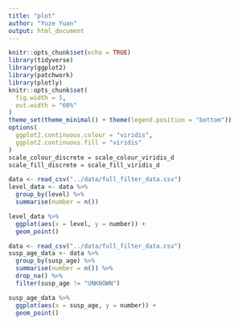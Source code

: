 ```yaml
---
title: "plot"
author: "Yuze Yuan"
output: html_document
---
```


```r
knitr::opts_chunk$set(echo = TRUE)
library(tidyverse)
library(ggplot2)
library(patchwork)
library(plotly)
knitr::opts_chunk$set(
  fig.width = 5,
  out.width = "60%"
)
theme_set(theme_minimal() + theme(legend.position = "bottom"))
options(
  ggplot2.continuous.colour = "viridis",
  ggplot2.continuous.fill = "viridis"
)
scale_colour_discrete = scale_colour_viridis_d
scale_fill_discrete = scale_fill_viridis_d
```


```r
data <- read_csv("../data/full_filter_data.csv")
level_data <- data %>%  
  group_by(level) %>% 
  summarise(number = n())

level_data %>%
  ggplot(aes(x = level, y = number)) + 
  geom_point()
```

```r
data <- read_csv("../data/full_filter_data.csv")
susp_age_data <- data %>%  
  group_by(susp_age) %>% 
  summarise(number = n()) %>%
  drop_na() %>%
  filter(susp_age != "UNKNOWN")

susp_age_data %>%
  ggplot(aes(x = susp_age, y = number)) + 
  geom_point()
```











